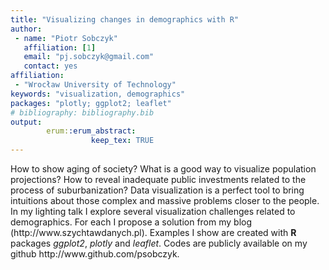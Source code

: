 ```yaml
---
title: "Visualizing changes in demographics with R"
author:
 - name: "Piotr Sobczyk"
   affiliation: [1]
   email: "pj.sobczyk@gmail.com"
   contact: yes
affiliation:
 - "Wrocław University of Technology"
keywords: "visualization, demographics"
packages: "plotly; ggplot2; leaflet"
# bibliography: bibliography.bib
output:  
        erum::erum_abstract:
                  keep_tex: TRUE
---
```


How to show aging of society? What is a good way to visualize population
projections? How to reveal inadequate public investments related to the
process of suburbanization? Data visualization is a perfect tool to
bring intuitions about those complex and massive problems closer to the
people. In my lighting talk I explore several visualization challenges
related to demographics. For each I propose a solution from my blog
(http://www.szychtawdanych.pl). Examples I show are created with **R** packages *ggplot2*,
*plotly* and *leaflet*. Codes are publicly available on my github http://www.github.com/psobczyk.

<!--  -->
<!--  -->
<!--  -->
